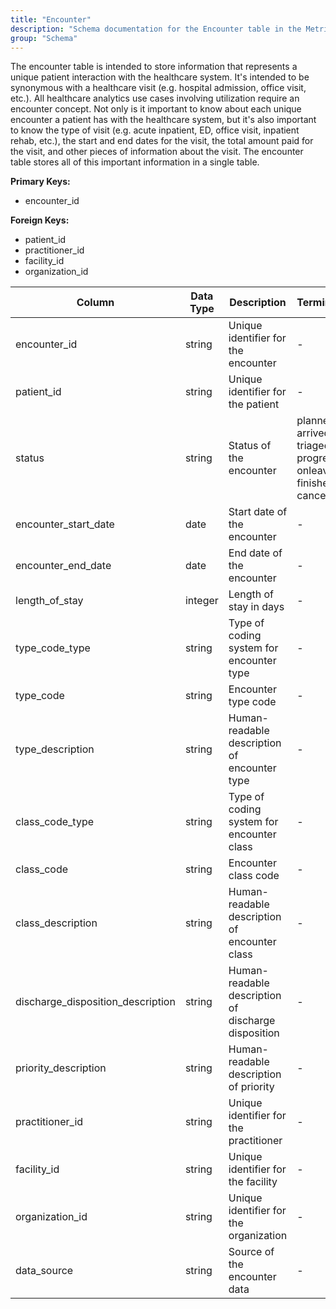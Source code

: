 ```yaml
---
title: "Encounter"
description: "Schema documentation for the Encounter table in the Metriport data model"
group: "Schema"
---
```


The encounter table is intended to store information that represents a unique patient interaction with the healthcare system. It's intended to be synonymous with a healthcare visit (e.g. hospital admission, office visit, etc.). All healthcare analytics use cases involving utilization require an encounter concept. Not only is it important to know about each unique encounter a patient has with the healthcare system, but it's also important to know the type of visit (e.g. acute inpatient, ED, office visit, inpatient rehab, etc.), the start and end dates for the visit, the total amount paid for the visit, and other pieces of information about the visit. The encounter table stores all of this important information in a single table.

**Primary Keys:**
* encounter_id

**Foreign Keys:**
* patient_id
* practitioner_id
* facility_id
* organization_id

| Column | Data Type | Description | Terminology |
| ------ | --------- | ----------- | ----------- |
| encounter_id | string | Unique identifier for the encounter | - |
| patient_id | string | Unique identifier for the patient | - |
| status | string | Status of the encounter | planned, arrived, triaged, in-progress, onleave, finished, cancelled |
| encounter_start_date | date | Start date of the encounter | - |
| encounter_end_date | date | End date of the encounter | - |
| length_of_stay | integer | Length of stay in days | - |
| type_code_type | string | Type of coding system for encounter type | - |
| type_code | string | Encounter type code | - |
| type_description | string | Human-readable description of encounter type | - |
| class_code_type | string | Type of coding system for encounter class | - |
| class_code | string | Encounter class code | - |
| class_description | string | Human-readable description of encounter class | - |
| discharge_disposition_description | string | Human-readable description of discharge disposition | - |
| priority_description | string | Human-readable description of priority | - |
| practitioner_id | string | Unique identifier for the practitioner | - |
| facility_id | string | Unique identifier for the facility | - |
| organization_id | string | Unique identifier for the organization | - |
| data_source | string | Source of the encounter data | - |